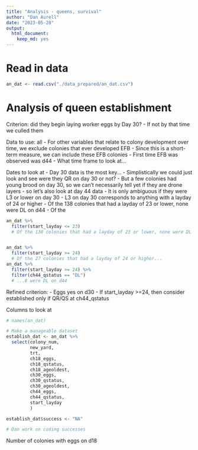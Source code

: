 ```yaml
---
title: "Analysis - queens, survival"
author: "Dan Aurell"
date: "2023-05-28"
output:   
  html_document: 
    keep_md: yes
---
```



# Read in data

```r
an_dat <- read.csv("./data_prepared/an_dat.csv")
```

# Analysis of queen establishment

Criterion: did they begin laying worker eggs by Day 30?
- If not by that time we culled them

Data to use: all
- For other variables that relate to colony development over time, we exclude colonies that ever developed EFB
- Since this is a short-term measure, we can include these EFB colonies
- First time EFB was observed was d44
- What time frame to look at...

Dates to look at
- Day 30 data is the most key... 
- Simplistically we could just look and see were they QR on day 30 or not?
- But a few colonies had young brood on day 30, so we can't necessarily tell yet if they are drone layers - so let's also look at day 44 data
- It is only ambiguous if they were L3 or lower on day 30
- L3 on day 30 corresponds to anything with a layday of 24 or higher
  - Of the 138 colonies that had a layday of 23 or lower, none were DL on d44
  - Of the 

```r
an_dat %>% 
  filter(start_layday <= 23)
  # Of the 138 colonies that had a layday of 23 or lower, none were DL on d44


an_dat %>% 
  filter(start_layday >= 24) 
  # Of the 27 colonies that had a layday of 24 or higher...
an_dat %>% 
  filter(start_layday >= 24) %>% 
  filter(ch44_qstatus == "DL")
  # ...8 were DL on d44
```

Refined criterion:
- Eggs yes on d30
- If start_layday >=24, then consider established only if QR/QS at ch44_qstatus

Columns to look at


```r
# names(an_dat)

# Make a manageable dataset
establish_dat <- an_dat %>% 
  select(colony_num,
         new_yard,
         trt,
         ch18_eggs,
         ch18_qstatus,
         ch18_ageoldest,
         ch30_eggs,
         ch30_qstatus,
         ch30_ageoldest,
         ch44_eggs,
         ch44_qstatus,
         start_layday
         )

establish_dat$success <- "NA"

# Dan work on coding successes

```





Number of colonies with eggs on d18










